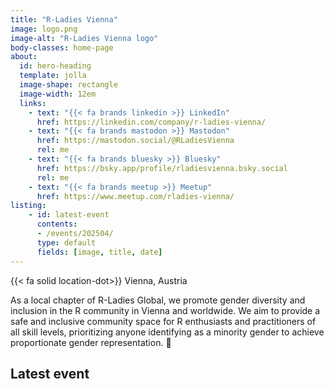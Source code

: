 ```yaml
--- 
title: "R-Ladies Vienna" 
image: logo.png
image-alt: "R-Ladies Vienna logo"
body-classes: home-page
about:
  id: hero-heading
  template: jolla
  image-shape: rectangle
  image-width: 12em
  links:
    - text: "{{< fa brands linkedin >}} LinkedIn"
      href: https://linkedin.com/company/r-ladies-vienna/
    - text: "{{< fa brands mastodon >}} Mastodon"
      href: https://mastodon.social/@RLadiesVienna
      rel: me
    - text: "{{< fa brands bluesky >}} Bluesky"
      href: https://bsky.app/profile/rladiesvienna.bsky.social
      rel: me
    - text: "{{< fa brands meetup >}} Meetup"
      href: https://www.meetup.com/rladies-vienna/
listing:
    - id: latest-event
      contents: 
      - /events/202504/
      type: default
      fields: [image, title, date]
---
```


:::{#hero-heading}
{{< fa solid location-dot>}}  Vienna, Austria
:::  

As a local chapter of R-Ladies Global, we promote gender diversity and inclusion in the R community in Vienna and worldwide. We aim to provide a safe and inclusive community space for R enthusiasts and practitioners of all skill levels, prioritizing anyone identifying as a minority gender to achieve proportionate gender representation. 🌈  


## Latest event

::: {#latest-event}
:::
